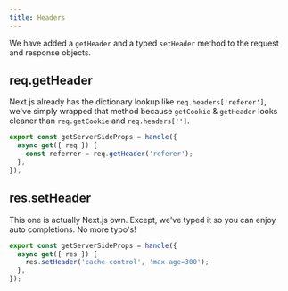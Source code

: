 ```yaml
---
title: Headers
---
```


We have added a `getHeader` and a typed `setHeader` method to the request and response objects.

## req.getHeader

Next.js already has the dictionary lookup like `req.headers['referer']`, we've simply wrapped that method because `getCookie` & `getHeader` looks cleaner than `req.getCookie` and `req.headers['']`.

```js
export const getServerSideProps = handle({
  async get({ req }) {
    const referrer = req.getHeader('referer');
  },
});
```

## res.setHeader

This one is actually Next.js own. Except, we've typed it so you can enjoy auto completions. No more typo's!

```js
export const getServerSideProps = handle({
  async get({ res }) {
    res.setHeader('cache-control', 'max-age=300');
  },
});
```
